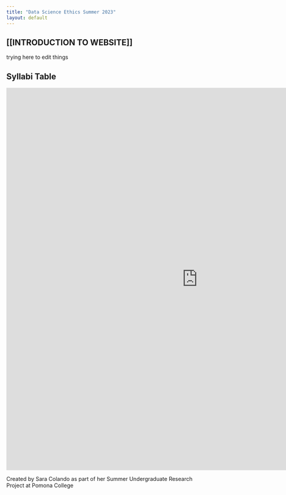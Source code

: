 ```yaml
---
title: "Data Science Ethics Summer 2023"
layout: default
---
```


## [[INTRODUCTION TO WEBSITE]]

trying here to edit things

## Syllabi Table 

:::{.column-page}
<iframe src = "https://scolando.github.io/DSethics-summer2023/syllabi/syllabi-table.html" width="1000" height="1000" data-external="1" style="border:none;"></iframe>
:::

Created by Sara Colando as part of her Summer Undergraduate Research Project at Pomona College</a>   
